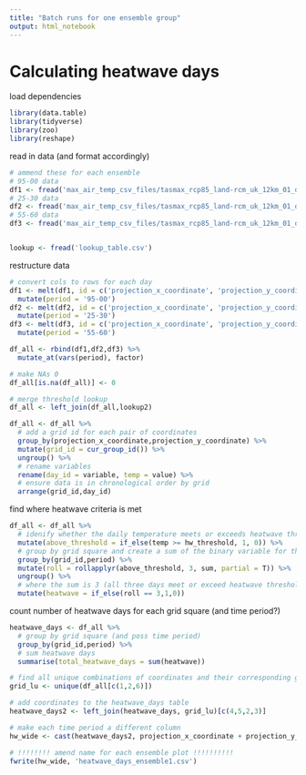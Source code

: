 ```yaml
---
title: "Batch runs for one ensemble group"
output: html_notebook
---
```


# Calculating heatwave days
load dependencies
```r
library(data.table)
library(tidyverse)
library(zoo)
library(reshape)
```

read in data (and format accordingly)
```r
# ammend these for each ensemble 
# 95-00 data
df1 <- fread('max_air_temp_csv_files/tasmax_rcp85_land-rcm_uk_12km_01_day_19951201-20001130.csv.gz')
# 25-30 data
df2 <- fread('max_air_temp_csv_files/tasmax_rcp85_land-rcm_uk_12km_01_day_20251201-20301130.csv.gz')
# 55-60 data
df3 <- fread('max_air_temp_csv_files/tasmax_rcp85_land-rcm_uk_12km_01_day_20551201-20601130.csv.gz')


lookup <- fread('lookup_table.csv')
```

restructure data
```r
# convert cols to rows for each day
df1 <- melt(df1, id = c('projection_x_coordinate', 'projection_y_coordinate')) %>% 
  mutate(period = '95-00')
df2 <- melt(df2, id = c('projection_x_coordinate', 'projection_y_coordinate')) %>% 
  mutate(period = '25-30')
df3 <- melt(df3, id = c('projection_x_coordinate', 'projection_y_coordinate')) %>% 
  mutate(period = '55-60')

df_all <- rbind(df1,df2,df3) %>% 
  mutate_at(vars(period), factor)

# make NAs 0
df_all[is.na(df_all)] <- 0

# merge threshold lookup
df_all <- left_join(df_all,lookup2)

df_all <- df_all %>% 
  # add a grid id for each pair of coordinates
  group_by(projection_x_coordinate,projection_y_coordinate) %>% 
  mutate(grid_id = cur_group_id()) %>% 
  ungroup() %>% 
  # rename variables
  rename(day_id = variable, temp = value) %>% 
  # ensure data is in chronological order by grid
  arrange(grid_id,day_id)
```


find where heatwave criteria is met
```r
df_all <- df_all %>% 
  # idenify whether the daily temperature meets or exceeds heatwave threshold
  mutate(above_threshold = if_else(temp >= hw_threshold, 1, 0)) %>% 
  # group by grid square and create a sum of the binary variable for the current day plus previous 2 days
  group_by(grid_id,period) %>% 
  mutate(roll = rollapplyr(above_threshold, 3, sum, partial = T)) %>% 
  ungroup() %>% 
  # where the sum is 3 (all three days meet or exceed heatwave threshold) assign 1, otherwise 0
  mutate(heatwave = if_else(roll == 3,1,0))
```

count number of heatwave days for each grid square (and time period?)
```r
heatwave_days <- df_all %>% 
  # group by grid square (and poss time period)
  group_by(grid_id,period) %>% 
  # sum heatwave days
  summarise(total_heatwave_days = sum(heatwave))

# find all unique combinations of coordinates and their corresponding grid ID
grid_lu <- unique(df_all[c(1,2,6)])

# add coordinates to the heatwave_days table
heatwave_days2 <- left_join(heatwave_days, grid_lu)[c(4,5,2,3)]

# make each time period a different column
hw_wide <- cast(heatwave_days2, projection_x_coordinate + projection_y_coordinate ~ period)

# !!!!!!!! amend name for each ensemble plot !!!!!!!!!!
fwrite(hw_wide, 'heatwave_days_ensemble1.csv')
```